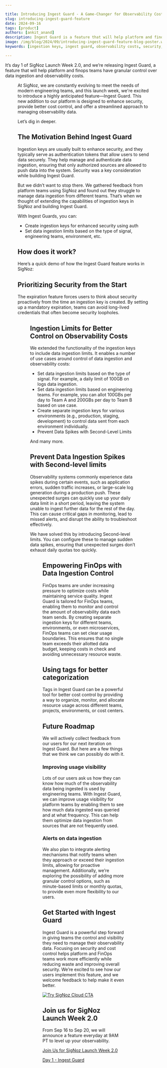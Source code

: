 ```yaml
---

title: Introducing Ingest Guard - A Game-Changer for Observability Cost Control
slug: introducing-ingest-guard-feature
date: 2024-09-16
tags: [product]
authors: [ankit_anand]
description: Ingest Guard is a feature that will help platform and finops teams have granular control on data ingestion and observability costs. This new addition to our platform is designed to enhance security, provide better cost control, and offer a streamlined approach to managing observability data.
image: /img/blog/2024/09/introducing-ingest-guard-feature-blog-poster.webp
keywords: [ingestion keys, ingest guard, observability costs, security, SigNoz]

---
```


It’s day 1 of SigNoz Launch Week 2.0, and we’re releasing Ingest Guard, a feature that will help platform and finops teams have granular control over data ingestion and observability costs.

<Figure src="/img/blog/2024/09/introducing-ingest-guard-feature-blog-poster.webp" alt="" caption="" />At SigNoz, we are constantly evolving to meet the needs of modern engineering teams, and this launch week, we're excited to introduce a highly anticipated feature—Ingest Guard. This new addition to our platform is designed to enhance security, provide better cost control, and offer a streamlined approach to managing observability data.

Let’s dig in deeper.

## The Motivation Behind Ingest Guard

Ingestion keys are usually built to enhance security, and they typically serve as authentication tokens that allow users to send data securely. They help manage and authenticate data ingestion, ensuring that only authorized sources are allowed to push data into the system. Security was a key consideration while building Ingest Guard.

But we didn’t want to stop there. We gathered feedback from platform teams using SigNoz and found out they struggle to manage data ingestion from different teams. That’s when we thought of extending the capabilities of ingestion keys in SigNoz and building Ingest Guard.

With Ingest Guards, you can:

- Create ingestion keys for enhanced security using auth
- Set data ingestion limits based on the type of signal, engineering teams, environment, etc.

## How does it work?

Here’s a quick demo of how the Ingest Guard feature works in SigNoz:

<YouTube id="SJ7H82wbXJo" mute={false} />

## Prioritizing Security from the Start

The expiration feature forces users to think about security proactively from the time an ingestion key is created. By setting up a mandatory expiration, teams can avoid long-lived credentials that often become security loopholes.

<Figure src="/img/blog/2024/09/introducing-ingest-guard-feature-ingest-gaurd-feature.webp" alt="Ingestion Keys comes with mandatory expiration date" caption="Ingestion Keys comes with mandatory expiration date" />

## Ingestion Limits for Better Control on Observability Costs

We extended the functionality of the ingestion keys to include data ingestion limits. It enables a number of use cases around control of data ingestion and observability costs:

- Set data ingestion limits based on the type of signal. For example, a daily limit of 100GB on logs data ingestion.
- Set data ingestion limits based on engineering teams. For example, you can allot 100GBs per day to Team A and 200GBs per day to Team B based on use case.
- Create separate ingestion keys for various environments (e.g., production, staging, development) to control data sent from each environment individually.
- Prevent Data Spikes with Second-Level Limits

And many more.

## Prevent Data Ingestion Spikes with Second-level limits

Observability systems commonly experience data spikes during certain events, such as application errors, sudden traffic increases, or large-scale log generation during a production push. These unexpected surges can quickly use up your daily data limit in a short period, leaving the system unable to ingest further data for the rest of the day. This can cause critical gaps in monitoring, lead to missed alerts, and disrupt the ability to troubleshoot effectively.

We have solved this by introducing Second-level limits. You can configure these to manage sudden data spikes, ensuring that unexpected surges don’t exhaust daily quotas too quickly.

<Figure src="/img/blog/2024/09/introducing-ingest-guard-feature-second-level-limits.webp" alt="Set seconds level limits to prevent data ingestion spikes during certain events" caption="Set seconds level limits to prevent data ingestion spikes during certain events" />

## Empowering FinOps with Data Ingestion Control

FinOps teams are under increasing pressure to optimize costs while maintaining service quality. Ingest Guard is tailored for FinOps teams, enabling them to monitor and control the amount of observability data each team sends. By creating separate ingestion keys for different teams, environments, or even microservices, FinOps teams can set clear usage boundaries. This ensures that no single team exceeds their allotted data budget, keeping costs in check and avoiding unnecessary resource waste.

## Using tags for better categorization

Tags in Ingest Guard can be a powerful tool for better cost control by providing a way to organize, monitor, and allocate resource usage across different teams, projects, environments, or cost centers.

## Future Roadmap

We will actively collect feedback from our users for our next iteration on Ingest Guard. But here are a few things that we think we can possibly do with it.

### Improving usage visibility

Lots of our users ask us how they can know how much of the observability data being ingested is used by engineering teams. With Ingest Guard, we can improve usage visibility for platform teams by enabling them to see how much data ingested was queried and at what frequency. This can help them optimize data ingestion from sources that are not frequently used.

### Alerts on data ingestion

We also plan to integrate alerting mechanisms that notify teams when they approach or exceed their ingestion limits, allowing for proactive management. Additionally, we’re exploring the possibility of adding more granular control options, such as minute-based limits or monthly quotas, to provide even more flexibility to our users.

## Get Started with Ingest Guard

Ingest Guard is a powerful step forward in giving teams the control and visibility they need to manage their observability data. Focusing on security and cost control helps platform and FinOps teams work more efficiently while reducing waste and improving overall security. We’re excited to see how our users implement this feature, and we welcome feedback to help make it even better.


[![Try SigNoz Cloud CTA](/img/launch_week/try-signoz-cloud-blog-cta.png)](https://signoz.io/teams/)

## Join us for SigNoz Launch Week 2.0

From Sep 16 to Sep 20, we will announce a feature everyday at 9AM PT to level up your observability.

[Join Us for SigNoz Launch Week 2.0](https://signoz.io/launch-week/)

[Day 1 - Ingest Guard](/blog/introducing-ingest-guard-feature/)




